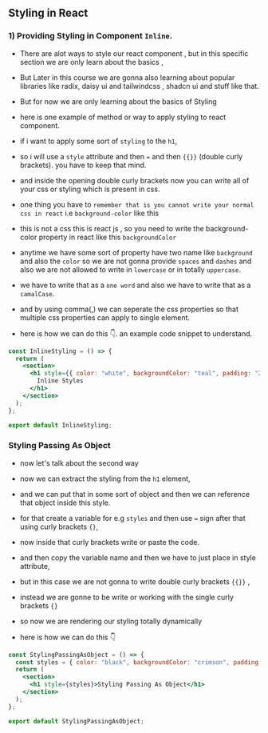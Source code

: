 ## Styling in React

### 1) Providing Styling in Component `Inline`.

- There are alot ways to style our react component , but in this specific section we are only learn about the basics ,
- But Later in this course we are gonna also learning about popular libraries like radix, daisy ui and tailwindcss , shadcn ui and stuff like that.
- But for now we are only learning about the basics of Styling

- here is one example of method or way to apply styling to react component.

- if i want to apply some sort of `styling` to the `h1`,
- so i will use a `style` attribute and then `=` and then `{{}}` (double curly brackets). you have to keep that mind.
- and inside the opening double curly brackets now you can write all of your css or styling which is present in css.

- one thing you have to `remember that is you cannot write your normal css in react` i.e `background-color` like this
- this is not a css this is react js , so you need to write the background-color property in react like this `backgroundColor`

- anytime we have some sort of property have two name like `background` and also the `color` so we are not gonna provide `spaces` and `dashes` and also we are not allowed to write in `lowercase` or in totally `uppercase`.
- we have to write that as a `one word` and also we have to write that as a `camalCase`.
- and by using comma(,) we can seperate the css properties so that multiple css properties can apply to single element.

- here is how we can do this 👇. an example code snippet to understand.

```jsx
const InlineStyling = () => {
  return (
    <section>
      <h1 style={{ color: "white", backgroundColor: "teal", padding: "2rem" }}>
        Inline Styles
      </h1>
    </section>
  );
};

export default InlineStyling;
```

### Styling Passing As Object 

- now let's talk about the second way

- now we can extract the styling from the `h1` element,
- and we can put that in some sort of object and then we can reference that object inside this style.
- for that create a variable for e.g `styles` and then use `=` sign after that using curly brackets `{}`,
- now inside that curly brackets write or paste the code.

- and then copy the variable name and then we have to just place in style attribute,
- but in this case we are not gonna to write double curly brackets `{{}}` ,
- instead we are gonne to be write or working with the single curly brackets `{}`
- so now we are rendering our styling totally dynamically 
- here is how we can do this 👇

```jsx
const StylingPassingAsObject = () => {
  const styles = { color: "black", backgroundColor: "crimson", padding: "2rem" };
  return (
    <section>
      <h1 style={styles}>Styling Passing As Object</h1>
    </section>
  );
};

export default StylingPassingAsObject;

```
 